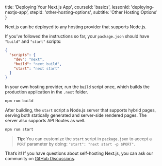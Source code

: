 
  title: 'Deploying Your Next.js App',
  courseId: 'basics',
  lessonId: 'deploying-nextjs-app',
  stepId: 'other-hosting-options',
  subtitle: 'Other Hosting Options'
}

Next.js can be deployed to any hosting provider that supports Node.js.

If you’ve followed the instructions so far, your `package.json` should have `"build"` and `"start"` scripts:

```json
{
  "scripts": {
    "dev": "next",
    "build": "next build",
    "start": "next start"
  }
}
```

In your own hosting provider, run the `build` script once, which builds the production application in the `.next` folder.

```bash
npm run build
```

After building, the `start` script a Node.js server that supports hybrid pages, serving both statically generated and server-side rendered pages. The server also supports API Routes as well.

```bash
npm run start
```

> **Tip**: You can customize the `start` script in `package.json` to accept a `PORT` parameter by doing: `"start": "next start -p $PORT"`.

That’s it! If you have questions about self-hosting Next.js, you can ask our community on [GitHub Discussions](https://github.com/zeit/next.js/discussions).

